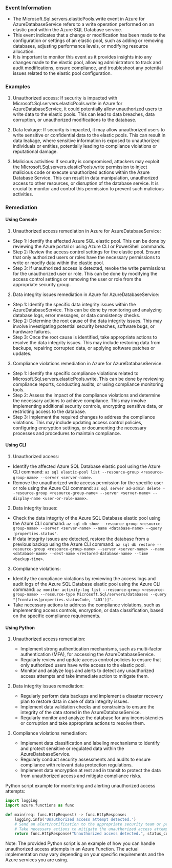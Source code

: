 
### Event Information

- The Microsoft.Sql.servers.elasticPools.write event in Azure for AzureDatabaseService refers to a write operation performed on an elastic pool within the Azure SQL Database service.
- This event indicates that a change or modification has been made to the configuration or settings of an elastic pool, such as adding or removing databases, adjusting performance levels, or modifying resource allocation.
- It is important to monitor this event as it provides insights into any changes made to the elastic pool, allowing administrators to track and audit modifications, ensure compliance, and troubleshoot any potential issues related to the elastic pool configuration.


### Examples

1. Unauthorized access: If security is impacted with Microsoft.Sql.servers.elasticPools.write in Azure for AzureDatabaseService, it could potentially allow unauthorized users to write data to the elastic pools. This can lead to data breaches, data corruption, or unauthorized modifications to the database.

2. Data leakage: If security is impacted, it may allow unauthorized users to write sensitive or confidential data to the elastic pools. This can result in data leakage, where sensitive information is exposed to unauthorized individuals or entities, potentially leading to compliance violations or reputational damage.

3. Malicious activities: If security is compromised, attackers may exploit the Microsoft.Sql.servers.elasticPools.write permission to inject malicious code or execute unauthorized actions within the Azure Database Service. This can result in data manipulation, unauthorized access to other resources, or disruption of the database service. It is crucial to monitor and control this permission to prevent such malicious activities.

### Remediation

#### Using Console

1. Unauthorized access remediation in Azure for AzureDatabaseService:

- Step 1: Identify the affected Azure SQL elastic pool. This can be done by reviewing the Azure portal or using Azure CLI or PowerShell commands.
- Step 2: Review the access control settings for the elastic pool. Ensure that only authorized users or roles have the necessary permissions to write or modify data within the elastic pool.
- Step 3: If unauthorized access is detected, revoke the write permissions for the unauthorized user or role. This can be done by modifying the access control settings or removing the user or role from the appropriate security group.

2. Data integrity issues remediation in Azure for AzureDatabaseService:

- Step 1: Identify the specific data integrity issues within the AzureDatabaseService. This can be done by monitoring and analyzing database logs, error messages, or data consistency checks.
- Step 2: Determine the root cause of the data integrity issues. This may involve investigating potential security breaches, software bugs, or hardware failures.
- Step 3: Once the root cause is identified, take appropriate actions to resolve the data integrity issues. This may include restoring data from backups, repairing corrupted data, or applying software patches or updates.

3. Compliance violations remediation in Azure for AzureDatabaseService:

- Step 1: Identify the specific compliance violations related to Microsoft.Sql.servers.elasticPools.write. This can be done by reviewing compliance reports, conducting audits, or using compliance monitoring tools.
- Step 2: Assess the impact of the compliance violations and determine the necessary actions to achieve compliance. This may involve implementing additional security controls, encrypting sensitive data, or restricting access to the database.
- Step 3: Implement the required changes to address the compliance violations. This may include updating access control policies, configuring encryption settings, or documenting the necessary processes and procedures to maintain compliance.

#### Using CLI

1. Unauthorized access:
- Identify the affected Azure SQL Database elastic pool using the Azure CLI command: `az sql elastic-pool list --resource-group <resource-group-name> --server <server-name>`.
- Remove the unauthorized write access permission for the specific user or role using the Azure CLI command: `az sql server ad-admin delete --resource-group <resource-group-name> --server <server-name> --display-name <user-or-role-name>`.

2. Data integrity issues:
- Check the data integrity of the Azure SQL Database elastic pool using the Azure CLI command: `az sql db show --resource-group <resource-group-name> --server <server-name> --name <database-name> --query 'properties.status'`.
- If data integrity issues are detected, restore the database from a previous backup using the Azure CLI command: `az sql db restore --resource-group <resource-group-name> --server <server-name> --name <database-name> --dest-name <restored-database-name> --time <backup-time>`.

3. Compliance violations:
- Identify the compliance violations by reviewing the access logs and audit logs of the Azure SQL Database elastic pool using the Azure CLI command: `az monitor activity-log list --resource-group <resource-group-name> --resource-type Microsoft.Sql/servers/databases --query "[?contains(properties.statusCode, '403')]"`.
- Take necessary actions to address the compliance violations, such as implementing access controls, encryption, or data classification, based on the specific compliance requirements.

#### Using Python

1. Unauthorized access remediation:
   - Implement strong authentication mechanisms, such as multi-factor authentication (MFA), for accessing the AzureDatabaseService.
   - Regularly review and update access control policies to ensure that only authorized users have write access to the elastic pool.
   - Monitor and analyze logs and alerts to detect any unauthorized access attempts and take immediate action to mitigate them.

2. Data integrity issues remediation:
   - Regularly perform data backups and implement a disaster recovery plan to restore data in case of data integrity issues.
   - Implement data validation checks and constraints to ensure the integrity of the data stored in the AzureDatabaseService.
   - Regularly monitor and analyze the database for any inconsistencies or corruption and take appropriate actions to resolve them.

3. Compliance violations remediation:
   - Implement data classification and labeling mechanisms to identify and protect sensitive or regulated data within the AzureDatabaseService.
   - Regularly conduct security assessments and audits to ensure compliance with relevant data protection regulations.
   - Implement data encryption at rest and in transit to protect the data from unauthorized access and mitigate compliance risks.

Python script example for monitoring and alerting unauthorized access attempts:

```python
import logging
import azure.functions as func

def main(req: func.HttpRequest) -> func.HttpResponse:
    logging.info('Unauthorized access attempt detected.')
    # Send an alert/notification to the appropriate security team or personnel.
    # Take necessary actions to mitigate the unauthorized access attempt.
    return func.HttpResponse("Unauthorized access detected.", status_code=200)
```

Note: The provided Python script is an example of how you can handle unauthorized access attempts in an Azure Function. The actual implementation may vary depending on your specific requirements and the Azure services you are using.

